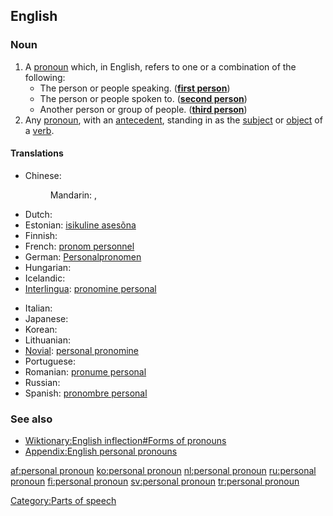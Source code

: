 ==English==

===Noun===
{{wikipedia}}
{{en-noun|sg=[[personal]] [[pronoun]]}}

# A [[pronoun]] which, in English, refers to one or a combination of the following:
#* The person or people speaking. ('''[[first person]]''')
#* The person or people spoken to. ('''[[second person]]''')
#* Another person or group of people. ('''[[third person]]''')
# Any [[pronoun]], with an [[antecedent]], standing in as the [[subject]] or [[object]] of a [[verb]].

====Translations====
{{trans-top}}
* Chinese:
*: Mandarin: {{t|cmn|人稱代詞|sc=Hani}},  {{t|cmn|人称代词|tr=rénchēng dàicí|sc=Hani}}
* Dutch: {{t+|nl|persoonlijk voornaamwoord|n}}
* Estonian: [[isikuline asesõna]]
* Finnish: {{t+|fi|persoonapronomini}}
* French: [[pronom personnel]] {{m}}
* German: [[Personalpronomen]] {{n}}
* Hungarian: {{t+|hu|személyes névmás}}
* Icelandic: {{t+|is|persónufornafn|n}}
* [[Interlingua]]: [[pronomine personal]]
{{trans-mid}}
* Italian: {{t+|it|pronome personale|m}}
* Japanese: {{t-|ja|人称代名詞|tr=にんしょうだいめいし, ninshō-daimeishi}}
* Korean: {{t|ko|인칭대명사|tr=inching-daemyeongsa|sc=Hang}}
* Lithuanian: {{t|lt|asmeninis įvardis|m|xs=Lithuanian}}
* [[Novial]]: [[personal pronomine]]
* Portuguese: {{t+|pt|pronome pessoal|m}}
* Romanian: [[pronume personal]] {{n}}
* Russian: {{t|ru|личное местоимение|n|tr=líčnoje mestoiménije}}
* Spanish: [[pronombre personal]] {{m}}
{{trans-bottom}}

===See also===
* [[Wiktionary:English inflection#Forms of pronouns]]
* [[Appendix:English personal pronouns]]

[[Category:Parts of speech]]

[[af:personal pronoun]]
[[ko:personal pronoun]]
[[nl:personal pronoun]]
[[ru:personal pronoun]]
[[fi:personal pronoun]]
[[sv:personal pronoun]]
[[tr:personal pronoun]]